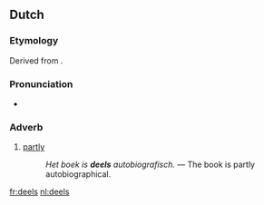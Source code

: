 ==Dutch==
===Etymology===
Derived from {{term|deel|lang=nl}}.

===Pronunciation===
* {{rhymes|eːls|lang=nl}}

===Adverb===
{{infl|nl|adverb}}
# [[partly]]
#: ''Het boek is '''deels''' autobiografisch.'' &mdash; The book is partly autobiographical.

[[fr:deels]]
[[nl:deels]]